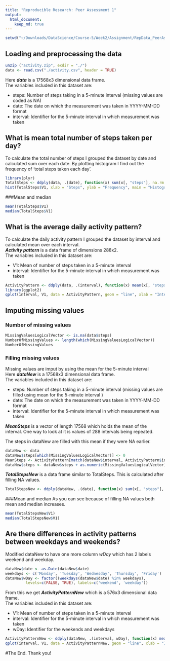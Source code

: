 ```yaml
---
title: "Reproducible Research: Peer Assessment 1"
output: 
  html_document:
    keep_md: true
---
```


```r
setwd("~/Downloads/DataScience/Course-5/Week2/Assignment/RepData_PeerAssessment1")
```

## Loading and preprocessing the data
```r
unzip ("activity.zip", exdir = "./")
data <- read.csv("./activity.csv", header = TRUE)
```
Here ***data*** is a 17568x3 dimensional data frame.  
The variables included in this dataset are:  

* steps: Number of steps taking in a 5-minute interval (missing values are coded as NA)
* date: The date on which the measurement was taken in YYYY-MM-DD format
* interval: Identifier for the 5-minute interval in which measurement was taken

## What is mean total number of steps taken per day?
To calculate the total number of steps I grouped the dataset by date and calculated sum over each date.
By plotting histogram I find out the frequency of 'total steps taken each day'.
```r
library(plyr)
TotalSteps <- ddply(data, .(date), function(x) sum(x[, "steps"], na.rm = TRUE))
hist(TotalSteps$V1, xlab = "Steps", ylab = "Frequency", main = "Histogram of total steps taken each day")
```

###Mean and median
```r
mean(TotalSteps$V1)
median(TotalSteps$V1)
```

## What is the average daily activity pattern?
To calculate the daily activity pattern I grouped the dataset by interval and calculated mean over each interval.  
***Activity pattern*** is a data frame of dimensions 288x2.  
The variables included in this dataset are: 

* V1: Mean of number of steps taken in a 5-minute interval  
* interval: Identifier for the 5-minute interval in which measurement was taken

```r
ActivityPattern <- ddply(data, .(interval), function(x) mean(x[, "steps"], na.rm = TRUE))
library(ggplot2)
qplot(interval, V1, data = ActivityPattern, geom = "line", xlab = "Intervals", ylab = "Steps", main = "Activity pattern of steps as per intervals")
```


## Imputing missing values
### Number of missing values
```r
MissingValuesLogicalVector <- is.na(data$steps)
NumberOfMissingValues <- length(which(MissingValuesLogicalVector))
NumberOfMissingValues
```
### Filling missing values
Missing values are imput by using the mean for the 5-minute interval  
Here ***dataNew*** is a 17568x3 dimensional data frame.   
The variables included in this dataset are: 

* steps: Number of steps taking in a 5-minute interval (missing values are filled using mean for the 5-minute interval )
* date: The date on which the measurement was taken in YYYY-MM-DD format
* interval: Identifier for the 5-minute interval in which measurement was taken

***MeanSteps*** is a vector of length 17568 which holds the mean of the interval. One way to look at it is values of 288 intervals being repeated.  

The steps in dataNew are filled with this mean if they were NA earlier.
```r
dataNew <- data
dataNew$steps[which(MissingValuesLogicalVector)] <- 0
MeanSteps <- ActivityPattern[match(dataNew$interval, ActivityPattern$interval), "V1"]
dataNew$steps <- dataNew$steps + as.numeric(MissingValuesLogicalVector)*MeanSteps
```
***TotalStepsNew*** is a data frame similar to TotalSteps. This is calculated after filling NA values.
```r
TotalStepsNew <- ddply(dataNew, .(date), function(x) sum(x[, "steps"], na.rm = TRUE))
```
###Mean and median
As you can see because of filling NA values both mean and median increases.
```r
mean(TotalStepsNew$V1)
median(TotalStepsNew$V1)
```

## Are there differences in activity patterns between weekdays and weekends?
Modified dataNew to have one more column *wDay* which has 2 labels weekend and weekday.
```r
dataNew$date <- as.Date(dataNew$date)
weekdays <- c('Monday', 'Tuesday', 'Wednesday', 'Thursday', 'Friday')
dataNew$wDay <- factor((weekdays(dataNew$date) %in% weekdays), 
         levels=c(FALSE, TRUE), labels=c('weekend', 'weekday'))
```
From this we get ***ActivityPatternNew*** which is a 576x3 dimensional data frame.  
The variables included in this dataset are: 

* V1: Mean of number of steps taken in a 5-minute interval  
* interval: Identifier for the 5-minute interval in which measurement was taken
* wDay: Identifier for the weekends and weekdays
```r
ActivityPatternNew <- ddply(dataNew, .(interval, wDay), function(x) mean(x[, "steps"], na.rm = TRUE))
qplot(interval, V1, data = ActivityPatternNew, geom = "line", xlab = "Intervals", ylab = "Steps", facets = wDay~., main = "Activity pattern of steps as per intervals")
```

#The End. Thank you!